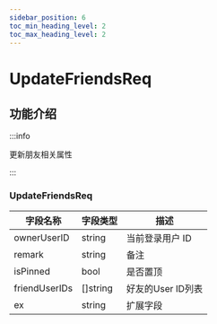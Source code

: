```yaml
---
sidebar_position: 6
toc_min_heading_level: 2
toc_max_heading_level: 2
---
```


# UpdateFriendsReq

## 功能介绍

:::info

更新朋友相关属性

:::

### UpdateFriendsReq

| 字段名称          | 字段类型                                           | 描述                                                                  |
| ----------------- | -------------------------------------------------- | --------------------------------------------------------------------- |
| ownerUserID       | string             | 当前登录用户 ID           |
| remark       | string             | 备注                                                                 |
| isPinned          | bool                                               | 是否置顶                                                              |
| friendUserIDs      | []string                                               | 好友的User ID列表                                                    |
| ex                | string                                             | 扩展字段                                                        |

